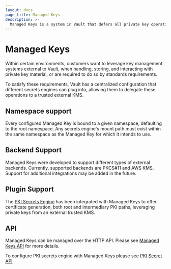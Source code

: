 ```yaml
---
layout: docs
page_title: Managed Keys
description: >-
  Managed Keys is a system in Vault that defers all private key operations to a third party system.
---
```


# Managed Keys

Within certain environments, customers want to leverage key management systems
external to Vault, when handling, storing, and interacting with
private key material, or are required to do so by standards requirements.

To satisfy these requirements, Vault has a centralized configuration that
different secrets engines can plug into, allowing them to delegate these
operations to a trusted external KMS.

## Namespace support

Every configured Managed Key is bound to a given namespace, defaulting to the
root namespace. Any secrets engine's mount path must exist within the same namespace
as the Managed Key for which it intends to use.

## Backend Support

Managed Keys were developed to support different types of external backends.
Currently, supported backends are PKCS#11 and AWS KMS.
Support for additional integrations may be added in the future.

## Plugin Support

The [PKI Secrets Engine](/api/secret/pki#managed-keys) has been integrated
with Managed Keys to offer certificate generation, both root and intermediary
PKI paths, leveraging private keys from an external trusted KMS.

## API

Managed Keys can be managed over the HTTP API. Please see
[Managed Keys API](/api-docs/system/managed-keys) for more details.

To configure PKI secrets engine with Managed Keys please see
[PKI Secret API](/api/secret/pki#managed-keys)
